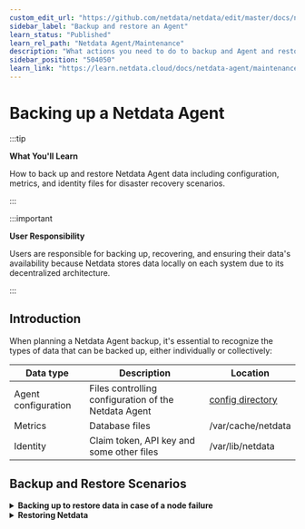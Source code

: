 ```yaml
---
custom_edit_url: "https://github.com/netdata/netdata/edit/master/docs/netdata-agent/backup-and-restore-an-agent.md"
sidebar_label: "Backup and restore an Agent"
learn_status: "Published"
learn_rel_path: "Netdata Agent/Maintenance"
description: "What actions you need to do to backup and Agent and restore it."
sidebar_position: "504050"
learn_link: "https://learn.netdata.cloud/docs/netdata-agent/maintenance/backup-and-restore-an-agent"
---
```


# Backing up a Netdata Agent

:::tip

**What You'll Learn**

How to back up and restore Netdata Agent data including configuration, metrics, and identity files for disaster recovery scenarios.

:::

:::important

**User Responsibility**

Users are responsible for backing up, recovering, and ensuring their data's availability because Netdata stores data locally on each system due to its decentralized architecture.

:::

## Introduction

When planning a Netdata Agent backup, it's essential to recognize the types of data that can be backed up, either individually or collectively:

| Data type           | Description                                          | Location                                                        |
|---------------------|------------------------------------------------------|-----------------------------------------------------------------|
| Agent configuration | Files controlling configuration of the Netdata Agent | [config directory](/docs/netdata-agent/configuration) |
| Metrics             | Database files                                       | /var/cache/netdata                                              |
| Identity            | Claim token, API key and some other files            | /var/lib/netdata                                                |

## Backup and Restore Scenarios

<details>
<summary><strong>Backing up to restore data in case of a node failure</strong></summary><br/>

In this standard scenario, you're backing up your Netdata Agent in case of a node failure or data corruption so that the metrics and the configuration can be recovered. The purpose is not to back up/restore the application itself.

### Backup Process

```mermaid
graph TB
    Start("**Start Backup Process**")
    
    Verify("**Verify Directory Paths**<br/><br/>Check that paths contain<br/>expected information<br/><br/>/etc/netdata/<br/>/var/cache/netdata<br/>/var/lib/netdata")
    
    Stop("**Stop Netdata Agent**<br/><br/>Recommended for<br/>Metrics/database files")
    
    Backup("**Create Backup Archive**<br/><br/>tar -cvpzf netdata_backup.tar.gz<br/>/etc/netdata/ /var/cache/netdata<br/>/var/lib/netdata")
    
    Restart("**Restart Netdata Agent**<br/><br/>Resume monitoring")
    
    Start --> Verify
    Verify --> Stop
    Stop --> Backup
    Backup --> Restart
    
    %% Style definitions
    classDef startEnd fill:#f9f9f9,stroke:#000000,stroke-width:3px,color:#000000,font-size:16px
    classDef process fill:#ffeb3b,stroke:#000000,stroke-width:3px,color:#000000,font-size:16px
    classDef complete fill:#4caf50,stroke:#000000,stroke-width:3px,color:#000000,font-size:16px
    
    %% Apply styles
    class Start startEnd
    class Verify,Stop,Backup process
    class Restart complete
```

1. **Verify directory paths**

   Verify that the directory paths in the table above contain the information you expect.

   :::note

   **Path Variations**

   The specific paths may vary depending on the installation method, Operating System, and whether it is a Docker/Kubernetes deployment.

   :::

2. **Stop the Netdata Agent**

   It is recommended that you [stop the Netdata Agent](/docs/netdata-agent/maintenance/service-control) when backing up the Metrics/database files. Backing up the Agent configuration and Identity folders is straightforward as they shouldn't be changing very frequently.

3. **Create a backup archive**

   Using a backup tool such as `tar` you will need to run the backup as _root_ or as the _netdata_ user to access all the files in the directories.

   ```bash
   sudo tar -cvpzf netdata_backup.tar.gz /etc/netdata/ /var/cache/netdata /var/lib/netdata
   ```

   Stopping the Netdata Agent is typically necessary to back up the database files of the Netdata Agent.

### Minimizing Service Interruption

If you want to minimize the gap in metrics caused by stopping the Netdata Agent, consider implementing a backup job or script that follows this sequence:

- Back up the Agent configuration Identity directories
- Stop the Netdata service
- Back up the database files
- Restart the Netdata Agent.

<br/>
</details>

<details>
<summary><strong>Restoring Netdata</strong></summary><br/>

### Restoration Process

1. **Prepare for restoration**

   Ensure that the Netdata Agent is installed and is [stopped](/docs/netdata-agent/maintenance/service-control)

   If you plan to deploy the Agent and restore a backup on top of it, then you might find it helpful to use the [`--dont-start-it`](/docs/netdata-agent/installation/linux#optional-parameters-for-kickstartsh) option upon installation.

   ```bash
   wget -O /tmp/netdata-kickstart.sh https://get.netdata.cloud/kickstart.sh && sh /tmp/netdata-kickstart.sh --dont-start-it
   ```

   :::warning

   **Database File Restoration**

   If you’re going to restore the database files, then you should first ensure that the Metrics directory is empty.

   ```bash
   sudo rm -Rf /var/cache/netdata
   ```

   :::

2. **Restore from backup archive**

    ```bash
    sudo tar -xvpzf /path/to/netdata_backup.tar.gz -C /
    ```

3. **Start the Netdata Agent**

   [Start the Netdata Agent](/docs/netdata-agent/maintenance/service-control)

<br/>
</details>
